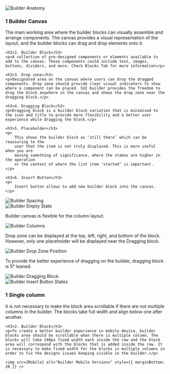 

<Section title="Anatomy" style={{ paddingTop: 20 }}>
	<img
		src={Anatomy}
		alt="Builder Anatomy"
		style={{ marginBottom: 20 }}
	/>
	<h3 style={{marginTop: 0}}>1 Builder Canvas</h3>
    <p>The main working area where the builder blocks can visually assemble and arrange components. The canvas provides a visual representation of the layout, and the builder blocks can drag and drop elements onto it.</p>

    <h3>2. Builder Block</h3>
    <p>A collection of pre-designed components or elements available to add to the canvas. These components could include text, images, buttons, dividers, and more. Check Blocks Tab for more information</p>

    <h3>3. Drop zone</h3>
    <p>Designated area on the canvas where users can drop the dragged components. Drop zone should provide clear visual indicators to show where a component can be placed. SUI builder provides the freedom to drag the block anywhere in the canvas and shows the drop zone near the dragging block.</p>

    <h3>4. Dragging Block</h3>
    <p>Dragging block is a builder block variation that is minimised to the icon and title to provide more flexibility and a better user experience while dragging the block.</p>

    <h3>5. Placeholder</h3>
    <p>
    	This shows the builder block as ‘still there’ which can be reassuring to the
    	user that the item is not truly displaced. This is more useful when you are
    	moving something of significance, where the stakes are higher in the operation
    	or the context of where the list item ‘started’ is important.
    </p>

    <h3>6. Insert Button</h3>
    <p>
    	Insert button allows to add new builder block into the canvas.
    </p>

</Section>

<Section title="Spacing" style={{ paddingTop: 20 }}>
	<img src={Spacing} alt="Builder Spacing" style={{ marginBottom: 20 }} />
</Section>

<Section title="Empty Builder" style={{ paddingTop: 20 }}>
	<img
		src={EmptyState}
		alt="Builder Empty State"
		style={{ marginBottom: 20 }}
	/>
</Section>

<Section title="Columns" style={{ paddingTop: 20 }}>
	<p>Builder canvas is flexible for the column layout.</p>
	<img src={Columns} alt="Builder Columns" style={{ marginBottom: 20 }} />
</Section>

<Section title="Drop zone position" style={{ paddingTop: 20 }}>
	<p>
		Drop zone can be displayed at the top, left, right, and bottom of the block.
		However, only one placeholder will be displayed near the Dragging block.
	</p>
	<img
		src={DropZonePosition}
		alt="Builder Drop Zone Position"
		style={{ marginBottom: 20 }}
	/>
</Section>

<Section title="Dragging Block" style={{ paddingTop: 20 }}>
	<Row>
		<Col>
			<p>
				To provide the better experience of dragging on the builder, dragging
				block is 5° leaned.
			</p>
		</Col>
		<Col>
			<img
				src={DraggingBlock}
				alt="Builder Dragging Block"
				style={{ marginBottom: 20 }}
			/>
		</Col>
	</Row>
</Section>

<Section title="Insert button states" style={{ paddingTop: 20 }}>
	<img src={ButtonStates} alt="Builder Insert Button States" />
</Section>

<Section title="In Mobile" style={{ paddingTop: 20 }}>
	<h3 style={{marginTop: 0}}>1 Single column</h3>
    <p>It is not necessary to make the block area scrollable if there are not multiple columns in the builder. The blocks take full width and align below one after another.</p>

    <h3>2. Builder Block</h3>
    <p>To create a better builder experience in mobile device, builder blocks area should be scrollable when there is multiple column. The blocks will take 240px fixed width each inside the row and the block area will correspond with the blocks that is added inside the row. It is necessary to make fixed width for the blocks in multiple columns in order to fix the designs issues keeping visible in the builder.</p>

    <img src={Mobile} alt="Builder Mobile Versions" style={{ marginBottom: 20 }} />

</Section>
